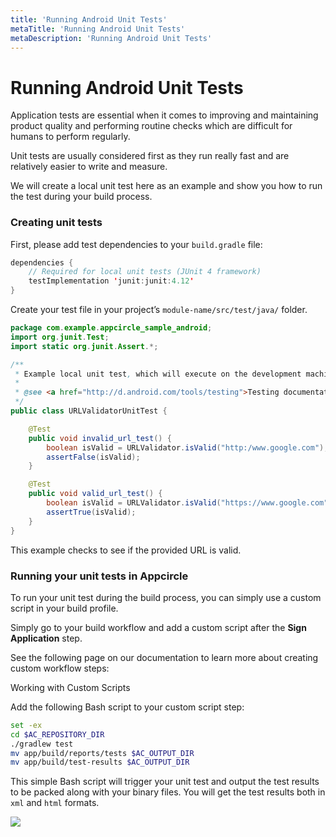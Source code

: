 ```yaml
---
title: 'Running Android Unit Tests'
metaTitle: 'Running Android Unit Tests'
metaDescription: 'Running Android Unit Tests'
---
```



# Running Android Unit Tests

Application tests are essential when it comes to improving and maintaining product quality and performing routine checks which are difficult for humans to perform regularly.

Unit tests are usually considered first as they run really fast and are relatively easier to write and measure.

We will create a local unit test here as an example and show you how to run the test during your build process.

### Creating unit tests

First, please add test dependencies to your `build.gradle` file:

```java
dependencies {
    // Required for local unit tests (JUnit 4 framework)
    testImplementation 'junit:junit:4.12'
}
```

Create your test file in your project’s `module-name/src/test/java/` folder.

```java
package com.example.appcircle_sample_android;
import org.junit.Test;
import static org.junit.Assert.*;

/**
 * Example local unit test, which will execute on the development machine (host).
 *
 * @see <a href="http://d.android.com/tools/testing">Testing documentation</a>
 */
public class URLValidatorUnitTest {

    @Test
    public void invalid_url_test() {
        boolean isValid = URLValidator.isValid("http:/www.google.com");
        assertFalse(isValid);
    }

    @Test
    public void valid_url_test() {
        boolean isValid = URLValidator.isValid("https://www.google.com");
        assertTrue(isValid);
    }
}
```

This example checks to see if the provided URL is valid.

### Running your unit tests in Appcircle

To run your unit test during the build process, you can simply use a custom script in your build profile.

Simply go to your build workflow and add a custom script after the **Sign Application** step.

See the following page on our documentation to learn more about creating custom workflow steps:

<ContentRef url="../integrations/working-with-custom-scripts">Working with Custom Scripts</ContentRef>

Add the following Bash script to your custom script step:

```bash
set -ex
cd $AC_REPOSITORY_DIR
./gradlew test
mv app/build/reports/tests $AC_OUTPUT_DIR
mv app/build/test-results $AC_OUTPUT_DIR
```

This simple Bash script will trigger your unit test and output the test results to be packed along with your binary files. You will get the test results both in `xml` and `html` formats.

![](<../assets/Screenshot 2020-04-28 20.47.05.png>)
